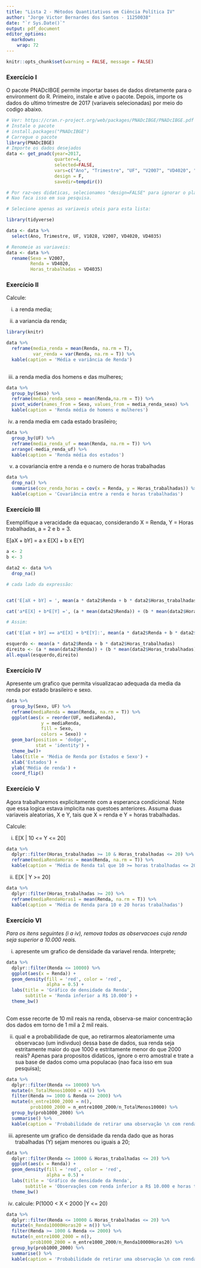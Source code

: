 ---
title: "Lista 2 - Métodos Quantitativos em Ciência Política IV"
author: "Jorge Victor Bernardes dos Santos - 11250038"
date: "`r Sys.Date()`"
output: pdf_document
editor_options: 
  markdown: 
    wrap: 72
---

```{r setup, include=FALSE} 
knitr::opts_chunk$set(warning = FALSE, message = FALSE) 
```

### **Exercício I**

O pacote PNADcIBGE permite importar bases de dados diretamente para o
environment do R. Primeiro, instale e ative o pacote. Depois, importe os
dados do ultimo trimestre de 2017 (variaveis selecionadas) por meio do
codigo abaixo.

```{r}
# Ver: https://cran.r-project.org/web/packages/PNADcIBGE/PNADcIBGE.pdf
# Instale o pacote
# install.packages("PNADcIBGE")
# Carregue o pacote
library(PNADcIBGE)
# Importe os dados desejados
data <- get_pnadc(year=2017,
                  quarter=4,
                  selected=FALSE,
                  vars=c("Ano", "Trimestre", "UF", "V2007", "VD4020", "VD4035"),
                  design = F,
                  savedir=tempdir())

# Por raz~oes didaticas, selecionamos "design=FALSE" para ignorar o plano amostral.
# Nao faca isso em sua pesquisa.

# Selecione apenas as variaveis uteis para esta lista:

library(tidyverse)

data <- data %>%
  select(Ano, Trimestre, UF, V1028, V2007, VD4020, VD4035)

# Renomeie as variaveis:
data <- data %>%
  rename(Sexo = V2007,
         Renda = VD4020,
         Horas_trabalhadas = VD4035)

```

### **Exercício II**

Calcule:

i) a renda media;

ii) a variancia da renda;

```{r}

library(knitr)

data %>% 
  reframe(media_renda = mean(Renda, na.rm = T),
          var_renda = var(Renda, na.rm = T)) %>% 
  kable(caption = 'Média e variância de Renda')
  

```

iii) a renda media dos homens e das mulheres;

```{r}
data %>% 
  group_by(Sexo) %>% 
  reframe(media_renda_sexo = mean(Renda,na.rm = T)) %>% 
  pivot_wider(names_from = Sexo, values_from = media_renda_sexo) %>%
  kable(caption = 'Renda média de homens e mulheres')

```

iv) a renda media em cada estado brasileiro;

```{r}
data %>% 
  group_by(UF) %>% 
  reframe(media_renda_uf = mean(Renda, na.rm = T)) %>% 
  arrange(-media_renda_uf) %>% 
  kable(caption = 'Renda média dos estados')
```

v)  a covariancia entre a renda e o numero de horas trabalhadas

```{r}
data %>%
  drop_na() %>% 
  summarise(cov_renda_horas = cov(x = Renda, y = Horas_trabalhadas)) %>%
  kable(caption = 'Covariância entre a renda e horas trabalhadas')

```

### **Exercício III**

Exemplifique a veracidade da equacao, considerando X = Renda, Y = Horas
trabalhadas, a = 2 e b = 3.

E[aX + bY] = a x E[X] + b x E[Y]

```{r}
a <- 2
b <- 3

data2 <- data %>% 
  drop_na()

# cada lado da expressão:


cat('E[aX + bY] = ', mean(a * data2$Renda + b * data2$Horas_trabalhadas), '\n') # E[aX + bY]

cat('a*E[X] + b*E[Y] =', (a * mean(data2$Renda)) + (b * mean(data2$Horas_trabalhadas)),'\n') # aE[X] + bE[Y]

# Assim:

cat('E[aX + bY] == a*E[X] + b*E[Y]:', mean(a * data2$Renda + b * data2$Horas_trabalhadas) == (a * mean(data2$Renda)) + (b *mean(data2$Horas_trabalhadas)))

esquerdo <- mean(a * data2$Renda + b * data2$Horas_trabalhadas)
direito <- (a * mean(data2$Renda)) + (b * mean(data2$Horas_trabalhadas))
all.equal(esquerdo,direito)


```

### **Exercício IV**

Apresente um grafico que permita visualizacao adequada da media da renda
por estado brasileiro e sexo.

```{r}

data %>% 
  group_by(Sexo, UF) %>% 
  reframe(mediaRenda = mean(Renda, na.rm = T)) %>%
  ggplot(aes(x = reorder(UF, mediaRenda), 
             y = mediaRenda,
             fill = Sexo,
             colors = Sexo)) + 
  geom_bar(position = 'dodge', 
           stat = 'identity') +
  theme_bw()+
  labs(title = 'Média de Renda por Estados e Sexo') +
  xlab('Estados') + 
  ylab('Média de renda') +
  coord_flip()

```

### **Exercício V**

Agora trabalharemos explicitamente com a esperanca condicional. Note que
essa logica estava implıcita nas questoes anteriores. Assuma duas
variaveis aleatorias, X e Y, tais que X = renda e Y = horas trabalhadas.

Calcule:

i) E[X | 10 <= Y <= 20]

```{r}
data %>% 
  dplyr::filter(Horas_trabalhadas >= 10 & Horas_trabalhadas <= 20) %>% 
  reframe(mediaRendaHoras = mean(Renda, na.rm = T)) %>% 
  kable(caption = 'Média de Renda tal que 10 >= horas trabalhadas <= 20')
```

ii) E[X | Y >= 20]

```{r}
data %>% 
  dplyr::filter(Horas_trabalhadas >= 20) %>%
  reframe(mediaRendaHoras1 = mean(Renda, na.rm = T)) %>% 
  kable(caption = 'Média de Renda para 10 e 20 horas trabalhadas')

```

### **Exercício VI**

*Para os itens seguintes (i a iv), remova todas as observacoes cuja renda seja superior a 10.000 reais.*

i)  apresente um grafico de densidade da variavel renda. Interprete;

```{r}
data %>% 
  dplyr::filter(Renda <= 10000) %>% 
  ggplot(aes(x = Renda)) +
  geom_density(fill = 'red', color = 'red',
               alpha = 0.5) + 
  labs(title = 'Gráfico de densidade da Renda',
       subtitle = 'Renda inferior a R$ 10.000') +
  theme_bw()
  
```

Com esse recorte de 10 mil reais na renda, observa-se maior concentração
dos dados em torno de 1 mil a 2 mil reais.

ii) qual e a probabilidade de que, ao retirarmos aleatoriamente uma
    observacao (um indivıduo) dessa base de dados, sua renda seja
    estritamente maior do que 1000 e estritamente menor do que 2000
    reais? Apenas para propositos didaticos, ignore o erro amostral e
    trate a sua base de dados como uma populacao (nao faca isso em sua
    pesquisa);

```{r}
data %>%
  dplyr::filter(Renda <= 10000) %>% 
  mutate(n_TotalMenos10000 = n()) %>%
  filter(Renda >= 1000 & Renda <= 2000) %>%
  mutate(n_entre1000_2000 = n(),
         prob1000_2000 = n_entre1000_2000/n_TotalMenos10000) %>% 
  group_by(prob1000_2000) %>% 
  summarise() %>% 
  kable(caption = 'Probabilidade de retirar uma observação \n com renda entre 1 e 2 mil reais com recorte inferior a 10 mil reais')

```

iii) apresente um grafico de densidade da renda dado que as horas
     trabalhadas (Y) sejam menores ou iguais a 20;

```{r}
data %>%
  dplyr::filter(Renda <= 10000 & Horas_trabalhadas <= 20) %>%
  ggplot(aes(x = Renda)) + 
  geom_density(fill = 'red', color = 'red',
               alpha = 0.5) + 
  labs(title = 'Gráfico de densidade da Renda',
       subtitle = 'Observações com renda inferior a R$ 10.000 e horas trabalhadas menores ou iguais a 20 horas') +
  theme_bw()
```

iv) calcule: P(1000 < X < 2000 |Y <= 20)

```{r}
data %>%
  dplyr::filter(Renda <= 10000 & Horas_trabalhadas <= 20) %>% 
  mutate(n_Renda10000Horas20 = n()) %>%
  filter(Renda >= 1000 & Renda <= 2000) %>%
  mutate(n_entre1000_2000 = n(),
         prob1000_2000 = n_entre1000_2000/n_Renda10000Horas20) %>% 
  group_by(prob1000_2000) %>% 
  summarise() %>% 
  kable(caption = 'Probabilidade de retirar uma observação \n com renda entre 1 e 2 mil reais tal que horas trabalhadas sejam inferiores ou iguais a 20 horas e Renda inferior a 10 mil reais')
  
```
